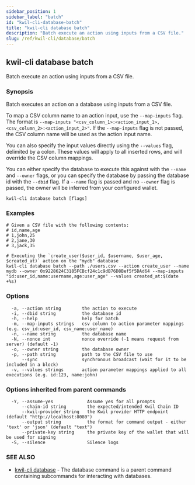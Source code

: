 ```yaml
---
sidebar_position: 1
sidebar_label: "batch"
id: "kwil-cli-database-batch"
title: "kwil-cli database batch"
description: "Batch execute an action using inputs from a CSV file."
slug: /ref/kwil-cli/database/batch
---
```


## kwil-cli database batch

Batch execute an action using inputs from a CSV file.

### Synopsis

Batch executes an action on a database using inputs from a CSV file.

To map a CSV column name to an action input, use the `--map-inputs` flag.
The format is `--map-inputs "<csv_column_1>:<action_input_1>,<csv_column_2>:<action_input_2>"`.  If the `--map-inputs` flag is not passed,
the CSV column name will be used as the action input name.
	
You can also specify the input values directly using the `--values` flag, delimited by a colon.
These values will apply to all inserted rows, and will override the CSV column mappings.

You can either specify the database to execute this against with the `--name` and `--owner` 
flags, or you can specify the database by passing the database id with the `--dbid` flag.  If a `--name`
flag is passed and no `--owner` flag is passed, the owner will be inferred from your configured wallet.

```
kwil-cli database batch [flags]
```

### Examples

```
# Given a CSV file with the following contents:
# id,name,age
# 1,john,25
# 2,jane,30
# 3,jack,35

# Executing the `create_user($user_id, $username, $user_age, $created_at)` action on the "mydb" database
kwil-cli database batch --path ./users.csv --action create_user --name mydb --owner 0x9228624C3185FCBcf24c1c9dB76D8Bef5f5DAd64 --map-inputs "id:user_id,name:username,age:user_age" --values created_at:$(date +%s)
```

### Options

```
  -a, --action string        the action to execute
  -i, --dbid string          the database id
  -h, --help                 help for batch
  -m, --map-inputs strings   csv column to action parameter mappings (e.g. csv_id:user_id, csv_name:user_name)
  -n, --name string          the database name
  -N, --nonce int            nonce override (-1 means request from server) (default -1)
  -o, --owner string         the database owner
  -p, --path string          path to the CSV file to use
      --sync                 synchronous broadcast (wait for it to be included in a block)
  -v, --values strings       action parameter mappings applied to all executions (e.g. id:123, name:john)
```

### Options inherited from parent commands

```
  -Y, --assume-yes             Assume yes for all prompts
      --chain-id string        the expected/intended Kwil Chain ID
      --kwil-provider string   the Kwil provider HTTP endpoint (default "http://localhost:8080")
      --output string          the format for command output - either 'text' or 'json' (default "text")
      --private-key string     the private key of the wallet that will be used for signing
  -S, --silence                Silence logs
```

### SEE ALSO

* [kwil-cli database](/docs/ref/kwil-cli/database)	 - The database command is a parent command containing subcommands for interacting with databases.

